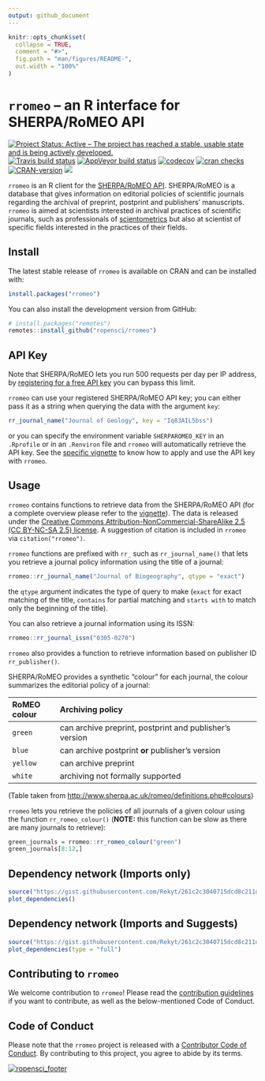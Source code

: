 ```yaml
---
output: github_document
---
```


<!-- README.md is generated from README.Rmd. Please edit that file -->

```r
knitr::opts_chunk$set(
  collapse = TRUE,
  comment = "#>",
  fig.path = "man/figures/README-",
  out.width = "100%"
)
```

# `rromeo` – an R interface for SHERPA/RoMEO API

[![Project Status: Active – The project has reached a stable, usable state and is being actively developed.](https://www.repostatus.org/badges/latest/active.svg)](https://www.repostatus.org/#active) [![Travis build status](https://travis-ci.org/ropensci/rromeo.svg?branch=master)](https://travis-ci.org/ropensci/rromeo) [![AppVeyor build status](https://ci.appveyor.com/api/projects/status/github/ropensci/rromeo?branch=master&svg=true)](https://ci.appveyor.com/project/ropensci/rromeo) [![codecov](https://codecov.io/gh/ropensci/rromeo/branch/master/graph/badge.svg)](https://codecov.io/gh/ropensci/rromeo) [![cran checks](https://cranchecks.info/badges/summary/rromeo)](https://cran.r-project.org/web/checks/check_results_rromeo.html) [![CRAN-version]( https://www.r-pkg.org/badges/version/rromeo)](https://cran.r-project.org/package=rromeo) [![](https://badges.ropensci.org/285_status.svg)](https://github.com/ropensci/onboarding/issues/285)

`rromeo` is an R client for the [SHERPA/RoMEO API](http://www.sherpa.ac.uk/romeo/index.php?la=en&fIDnum=&mode=simple). SHERPA/RoMEO is a database that gives information on editorial policies of scientific journals regarding the archival of preprint, postprint and publishers' manuscripts. `rromeo` is aimed at scientists interested in archival practices of scientific journals, such as professionals of [scientometrics](https://en.wikipedia.org/wiki/Scientometrics) but also at scientist of specific fields interested in the practices of their fields.

## Install

The latest stable release of `rromeo` is available on CRAN and can be installed
with:

```r
install.packages("rromeo")
```

You can also install the development version from GitHub:

```r
# install.packages("remotes")
remotes::install_github("ropensci/rromeo")
```

## API Key

Note that SHERPA/RoMEO lets you run 500 requests per day per IP address, by [registering for a free API key](http://www.sherpa.ac.uk/romeo/apiregistry.php) you can bypass this limit.

`rromeo` can use your registered SHERPA/RoMEO API key; you can either pass it as a string when querying the data with the argument `key`:

``` r
rr_journal_name("Journal of Geology", key = "Iq83AIL5bss")
```

or you can specify the environment variable `SHERPAROMEO_KEY` in an `.Rprofile` or in an `.Renviron` file and `rromeo` will automatically retrieve the API key.
See the [specific vignette](https://docs.ropensci.org/rromeo/articles/setting_up_api_key.html) to know how to apply and use the API key with `rromeo`.

## Usage

`rromeo` contains functions to retrieve data from the SHERPA/RoMEO API (for a complete overview please refer to the [vignette](https://docs.ropensci.org/rromeo/articles/rromeo.html)). The data is released under the [Creative Commons Attribution-NonCommercial-ShareAlike 2.5 (CC BY-NC-SA 2.5) license](https://creativecommons.org/licenses/by-nc-sa/2.5/). A suggestion of citation is included in `rromeo` via `citation("rromeo")`.

`rromeo` functions are prefixed with `rr_` such as `rr_journal_name()` that lets you retrieve a journal policy information using the title of a journal:

```r
rromeo::rr_journal_name("Journal of Biogeography", qtype = "exact")
```

the `qtype` argument indicates the type of query to make (`exact` for exact matching of the title, `contains` for partial matching and `starts with` to match only the beginning of the title).

You can also retrieve a journal information using its ISSN:

```r
rromeo::rr_journal_issn("0305-0270")
```

`rromeo` also provides a function to retrieve information based on publisher ID `rr_publisher()`.

SHERPA/RoMEO provides a synthetic "colour" for each journal, the colour summarizes the editorial policy of a journal:

  | RoMEO colour | Archiving policy                                        |
  |:-------------|:--------------------------------------------------------|
  | `green`      | can archive preprint, postprint and publisher's version |
  | `blue`       | can archive postprint **or** publisher's version        |
  | `yellow`     | can archive preprint                                    |
  | `white`      | archiving not formally supported                        |
  
(Table taken from <http://www.sherpa.ac.uk/romeo/definitions.php#colours>)

`rromeo` lets you retrieve the policies of all journals of a given colour using the function `rr_romeo_colour()` (**NOTE:** this function can be slow as there are many journals to retrieve):

```r
green_journals = rromeo::rr_romeo_colour("green")
green_journals[8:12,]
```

## Dependency network (Imports only)

```r
source("https://gist.githubusercontent.com/Rekyt/261c2c3040715dcd8c211d7f5d18c9c8/raw/")
plot_dependencies()
```

## Dependency network (Imports and Suggests)

```r
source("https://gist.githubusercontent.com/Rekyt/261c2c3040715dcd8c211d7f5d18c9c8/raw/")
plot_dependencies(type = "full")
```


## Contributing to `rromeo`

We welcome contribution to `rromeo`!
Please read the [contribution guidelines](https://docs.ropensci.org/rromeo/CONTRIBUTING.html) if you want to contribute, as well as the below-mentioned Code of Conduct.

## Code of Conduct

Please note that the `rromeo` project is released with a [Contributor Code of Conduct](https://docs.ropensci.org/rromeo/CODE_OF_CONDUCT.html). By contributing
to this project, you agree to abide by its terms.

 [![ropensci_footer](https://ropensci.org/public_images/ropensci_footer.png)](https://ropensci.org)
